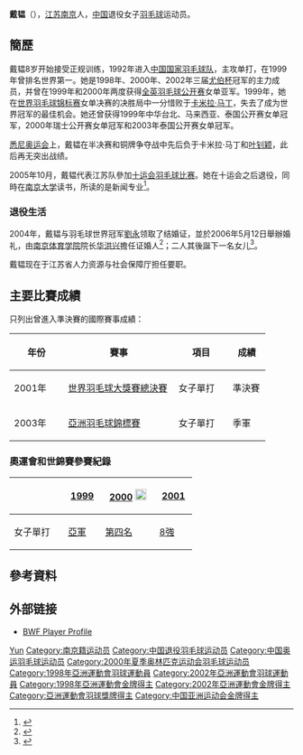 {{noteTA|G1=Badminton}}
{{Infobox Badminton player
| playername              = 戴韫
| image                   =
| caption                 = 
| birth_name              = 
| date_of_birth           = {{birth date and age|1977|11|22}}
| place_of_birth          = {{CHN}}[[江苏省|江苏省]][[南京市|南京市]]
| height                  = 
| weight                  = 
| years_started           = 1992年
| years_retired           = 2004年
| coach                   = 
| country                 = {{CHN}}
| handedness              = 
| event                   = 女子單打
| highest_ranking         =  
| date_of_highest_ranking = 
| current_ranking         = 已退役
| played                  = 172勝–56負（女單）<br/>17勝–21負（女雙）
| titles                  = [[File:Simple_silver_cup.svg|15px]] [[優霸盃|優霸盃]]：3
| bwf_profile             = D4579723-3D0E-444F-972D-D730F6C04958
| bwf_id                  = 7210
| updated                 = 2011年6月8日
}}
{{MedalTableTop|width=286px}}
{{MedalSport | 女子[[羽毛球|羽毛球]]}}
{{MedalCountry | {{CHN}}}}
{{MedalCompetition | [[優霸盃|優霸盃]]}}
{{MedalGold  |  [[1998年優霸盃|1998年 香港]] | 女子團體}}
{{MedalGold  |  [[2000年優霸盃|2000年 吉隆坡]] | 女子團體}}
{{MedalGold  |  [[2002年優霸盃|2002年 廣州]] | 女子團體}}
{{MedalCompetition | [[亞洲運動會|亞洲運動會]]}}
{{MedalGold  | [[2002年亞洲運動會|2002年 釜山]] | [[2002年亞洲運動會羽毛球比賽|女子團體]]}}
{{MedalCompetition | [[亞洲羽毛球錦標賽|亞洲羽毛球錦標賽]]}}
{{MedalBronze| [[2003年亞洲羽毛球錦標賽|2003年 雅加達]] | 女子單打 }}
{{MedalCountry | {{CHN}}江蘇省}}
{{MedalCompetition | [[中华人民共和国全国运动会|中华人民共和国全国运动会]]}}
{{MedalBronze| [[中华人民共和国第十届运动会|2005年 南京]] | [[中華人民共和國第十屆全運會羽毛球比賽|女子團體]] }}
{{MedalBottom}}
'''戴韫'''（{{bd|1977年|11月22日|||D戴}}），[[江苏省|江苏]][[南京市|南京]]人，[[中华人民共和国|中国]]退役女子[[羽毛球|羽毛球]]运动员。

== 簡歷 ==
戴韫8岁开始接受正规训练，1992年进入[[中国国家羽毛球队|中国国家羽毛球队]]，主攻单打，在1999年曾排名世界第一。她是1998年、2000年、2002年三届[[尤伯杯|尤伯杯]]冠军的主力成员，并曾在1999年和2000年两度获得[[全英羽毛球公开赛|全英羽毛球公开赛]]女单亚军。1999年，她在[[世界羽毛球锦标赛|世界羽毛球锦标赛]]女单决赛的决胜局中一分惜败于[[卡米拉·马丁|卡米拉·马丁]]，失去了成为世界冠军的最佳机会。她还曾获得1999年中华台北、马来西亚、泰国公开赛女单冠军，2000年瑞士公开赛女单冠军和2003年泰国公开赛女单冠军。

[[2000年夏季奥林匹克运动会|悉尼奥运会]]上，戴韫在半决赛和铜牌争夺战中先后负于卡米拉·马丁和[[叶钊颖|叶钊颖]]，此后再无突出战绩。

2005年10月，戴韫代表江苏队參加[[中华人民共和国第十届运动会|十运会]][[中華人民共和國第十屆全運會羽毛球比賽|羽毛球比赛]]。她在十运会之后退役，同時在[[南京大学|南京大学]]读书，所读的是新闻专业<ref>{{zh-cn}}{{cite news|title=复出处子秀取得胜利 戴韫：以记者身份参加08奥运|url=http://sports.sina.com.cn/o/2005-10-08/16121806937.shtml|agency=燕赵都市报|date=2005-10-08|accessdate=2018-01-03|archive-date=2018-01-03|archive-url=https://web.archive.org/web/20180103193500/http://sports.sina.com.cn/o/2005-10-08/16121806937.shtml|dead-url=no}}</ref>。

=== 退役生活 ===
2004年，戴韫与羽毛球世界冠军[[劉永_(羽毛球運動員)|劉永]]领取了结婚证，並於2006年5月12日舉辦婚礼，由[[南京体育学院|南京体育学院]]院长[[华洪兴|华洪兴]]擔任证婚人<ref>{{zh-cn}}{{cite news|title=刘永戴韫“喜”结连理 新人紧张群星爆料造笑料|url=http://sports.qq.com/a/20060513/000289.htm|agency=南京日报|accessdate=2018-01-03|archive-date=2018-01-04|archive-url=https://web.archive.org/web/20180104013642/http://sports.qq.com/a/20060513/000289.htm|dead-url=no}}</ref>；二人其後誕下一名女儿<ref>{{zh-cn}}{{cite news|title=图文-刘永戴韫带女儿训练羡煞张宁 一家三口很温馨|url=http://sports.sina.com.cn/o/p/2008-10-13/01364004941.shtml|agency=新浪体育|date=2008-10-13|accessdate=2018-01-03|archive-date=2017-10-10|archive-url=https://web.archive.org/web/20171010110430/http://sports.sina.com.cn/o/p/2008-10-13/01364004941.shtml|dead-url=no}}</ref>。

戴韫现在于江苏省人力资源与社会保障厅担任要职。

== 主要比賽成績 ==
只列出曾進入準決賽的國際賽事成績：
{| class=wikitable style="text-align:center; font-size:small;" 
!width="80"|年份
!width="180"|賽事
!width="80"|項目
!width="50"|成績
|-
!rowspan="1"|2001年
|[[2000年世界羽毛球大獎賽總決賽|世界羽毛球大獎賽總決賽]]
|女子單打
|bgcolor="#b8860b"|準決賽
|-
!rowspan="1"|2003年
|[[2003年亞洲羽毛球錦標賽|亞洲羽毛球錦標賽]]
|女子單打
|bgcolor="#b8860b"|季軍
|}

===奧運會和世錦賽參賽紀錄===
{| class=wikitable style="text-align:center; font-size:small;" 
!
!width="50"|[[1999年世界羽毛球錦標賽|1999]]
!width="80"|[[2000年夏季奧林匹克運動會羽毛球比賽|2000]] [[File:Olympic_rings_without_rims.svg|20px]]
!width="50"|[[2001年世界羽毛球錦標賽|2001]]
|-
!width="80"|女子單打
|bgcolor="silver"|[[1999年世界羽毛球錦標賽|亞軍]]
|[[2000年夏季奧林匹克運動會羽毛球女子單打比賽|第四名]]
|[[2001年世界羽毛球錦標賽女子單打項目|8強]]
|}

== 參考資料 ==
{{Reflist}} 

== 外部链接 ==
* [http://www.internationalbadminton.org/playerinfo.asp?playerid=7210 BWF Player Profile]{{dead link|date=2017年12月 |bot=InternetArchiveBot |fix-attempted=yes }}

{{苏迪曼杯冠军}}
{{尤伯杯冠军}}
{{亚洲运动会羽毛球比赛女子团体冠军}}

{{Authority control}}
{{DEFAULTSORT:Dai Yun}}
[[Category:戴姓|Yun]]
[[Category:南京籍运动员|Category:南京籍运动员]]
[[Category:中国退役羽毛球运动员|Category:中国退役羽毛球运动员]]
[[Category:中国奥运羽毛球运动员|Category:中国奥运羽毛球运动员]]
[[Category:2000年夏季奥林匹克运动会羽毛球运动员|Category:2000年夏季奥林匹克运动会羽毛球运动员]]
[[Category:1998年亞洲運動會羽球運動員|Category:1998年亞洲運動會羽球運動員]]
[[Category:2002年亞洲運動會羽球運動員|Category:2002年亞洲運動會羽球運動員]]
[[Category:1998年亞洲運動會金牌得主|Category:1998年亞洲運動會金牌得主]]
[[Category:2002年亞洲運動會金牌得主|Category:2002年亞洲運動會金牌得主]]
[[Category:亞洲運動會羽球獎牌得主|Category:亞洲運動會羽球獎牌得主]]
[[Category:中国亚洲运动会金牌得主|Category:中国亚洲运动会金牌得主]]